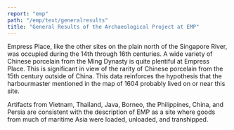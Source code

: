 ```yaml
---
report: "emp"
path: "/emp/text/generalresults"
title: "General Results of the Archaeological Project at EMP"
---
```


Empress Place, like the other sites on the plain north of the Singapore River, was occupied during the 14th through 16th centuries. A wide variety of Chinese porcelain from the Ming Dynasty is quite plentiful at Empress Place. This is significant in view of the rarity of Chinese porcelain from the 15th century outside of China. This data reinforces the hypothesis that the harbourmaster mentioned in the map of 1604 probably lived on or near this site. 

Artifacts from Vietnam, Thailand, Java, Borneo, the Philippines, China, and Persia are consistent with the description of EMP as a site where goods from much of maritime Asia were loaded, unloaded, and transhipped.  